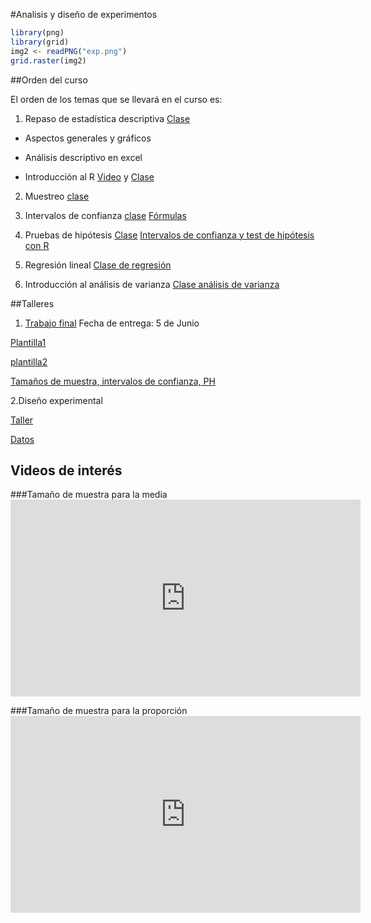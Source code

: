 

#Analisis y diseño de experimentos

```r
library(png)
library(grid)
img2 <- readPNG("exp.png")
grid.raster(img2)
```

##Orden del curso

El orden de los temas que se llevará en el curso es:

1. Repaso de estadística descriptiva [Clase](https://github.com/estadisticaITM/repositorioprueba/blob/master/repaso%20estad%C3%ADstica%20b%C3%A1sica.pptx)

- Aspectos generales y gráficos

- Análisis descriptivo en excel 

- Introducción al R
 [Video](https://github.com/estadisticaITM/repositorioprueba/blob/master/index.mp4) y [Clase]({https://github.com/estadisticaITM/repositorioprueba/blob/master/Semillero%20de%20R%20clase%201.pdf})

2. Muestreo [clase](https://github.com/estadisticaITM/repositorioprueba/blob/master/Tama%C3%B1os%20de%20muestra.pdf)

3. Intervalos de confianza [clase](https://github.com/estadisticaITM/estadisticaITM.github.io/blob/master/Intervalos%20de%20confianzajtg.pdf)
[Fórmulas](https://github.com/estadisticaITM/estadisticaITM.github.io/blob/master/f%C3%B3rmulas.pdf)

4. Pruebas de hipótesis [Clase](https://github.com/estadisticaITM/estadisticaITM.github.io/blob/master/pruebas%20de%20hip%C3%B3tesis%20JTG.pdf)
[Intervalos de confianza y test de hipótesis con R](https://github.com/estadisticaITM/estadisticaITM.github.io/blob/master/INTERVALOS%20DE%20CONFIANZA%20Y%20TEST%20DE%20HIPOTESIS%20CON%20R.pdf)


5. Regresión lineal <a href="regrelineal.html" target="_blank"> Clase de regresión</a>

6. Introducción al análisis de varianza <a href="varianza.html" target="_blank"> Clase análisis de varianza </a>

##Talleres

1. [Trabajo final](https://github.com/estadisticaITM/estadisticaITM.github.io/blob/master/TRABAJO%20PRACTICO%20DE%20DISE%C3%91O%20DE%20EXPERIMENTOS.pdf)
Fecha de entrega: 5 de Junio

[Plantilla1](https://github.com/estadisticaITM/repositorioprueba/blob/master/plantilla%20poster.pptx)

[plantilla2](https://github.com/estadisticaITM/repositorioprueba/blob/master/posterzul.pptx)

[Tamaños de muestra, intervalos de confianza, PH](https://github.com/estadisticaITM/repositorioprueba/blob/master/Taller%20de%20tama%C3%B1os%20de%20muestra%2C%20intervalos%20de%20confianza%20y%20ph.pdf)

2.Diseño experimental

[Taller](https://github.com/estadisticaITM/repositorioprueba/blob/master/Actividad%203'dise%C3%B1o%20con%202%20factores.doc)

[Datos](https://github.com/estadisticaITM/repositorioprueba/blob/master/produccion2.csv)


## Videos de interés


###Tamaño de muestra para la media
  <iframe width="560" height="315" src="https://www.youtube.com/embed/JX5m7o6rOAQ" frameborder="0" allow="accelerometer; autoplay; encrypted-media; gyroscope; picture-in-picture" allowfullscreen></iframe>
 </div>


###Tamaño de muestra para la proporción
  <iframe width="560" height="315" src="https://www.youtube.com/embed/4G2kKHX5O8U" frameborder="0" allow="accelerometer; autoplay; encrypted-media; gyroscope; picture-in-picture" allowfullscreen></iframe>


